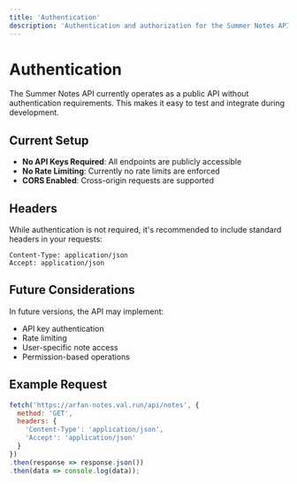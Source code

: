 ```yaml
---
title: 'Authentication'
description: 'Authentication and authorization for the Summer Notes API'
---
```


# Authentication

The Summer Notes API currently operates as a public API without authentication requirements. This makes it easy to test and integrate during development.

## Current Setup

- **No API Keys Required**: All endpoints are publicly accessible
- **No Rate Limiting**: Currently no rate limits are enforced
- **CORS Enabled**: Cross-origin requests are supported

## Headers

While authentication is not required, it's recommended to include standard headers in your requests:

```http
Content-Type: application/json
Accept: application/json
```

## Future Considerations

In future versions, the API may implement:

- API key authentication
- Rate limiting
- User-specific note access
- Permission-based operations

## Example Request

```javascript
fetch('https://arfan-notes.val.run/api/notes', {
  method: 'GET',
  headers: {
    'Content-Type': 'application/json',
    'Accept': 'application/json'
  }
})
.then(response => response.json())
.then(data => console.log(data));
``` 